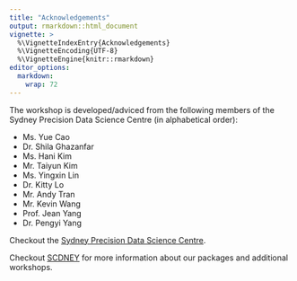 ```yaml
---
title: "Acknowledgements"
output: rmarkdown::html_document
vignette: >
  %\VignetteIndexEntry{Acknowledgements}
  %\VignetteEncoding{UTF-8}
  %\VignetteEngine{knitr::rmarkdown}
editor_options: 
  markdown: 
    wrap: 72
---
```



The workshop is developed/adviced from the following members of the Sydney Precision Data Science Centre (in alphabetical order):

- Ms. Yue Cao
- Dr. Shila Ghazanfar
- Ms. Hani Kim
- Mr. Taiyun Kim
- Ms. Yingxin Lin
- Dr. Kitty Lo
- Mr. Andy Tran
- Mr. Kevin Wang
- Prof. Jean Yang
- Dr. Pengyi Yang

Checkout the [Sydney Precision Data Science Centre](https://www.sydney.edu.au/science/our-research/research-centres/sydney-precision-data-science-centre.html). 

Checkout [SCDNEY](https://sydneybiox.github.io/scdney/) for more information about our packages and additional workshops.